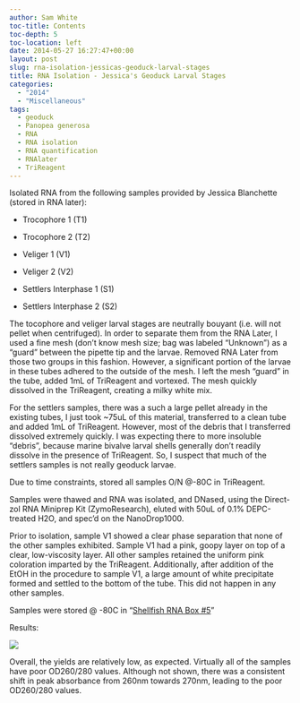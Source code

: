 ```yaml
---
author: Sam White
toc-title: Contents
toc-depth: 5
toc-location: left
date: 2014-05-27 16:27:47+00:00
layout: post
slug: rna-isolation-jessicas-geoduck-larval-stages
title: RNA Isolation - Jessica's Geoduck Larval Stages
categories:
  - "2014"
  - "Miscellaneous"
tags:
  - geoduck
  - Panopea generosa
  - RNA
  - RNA isolation
  - RNA quantification
  - RNAlater
  - TriReagent
---
```


Isolated RNA from the following samples provided by Jessica Blanchette (stored in RNA later):




    
  * Trocophore 1 (T1)

    
  * Trocophore 2 (T2)

    
  * Veliger 1 (V1)

    
  * Veliger 2 (V2)

    
  * Settlers Interphase 1 (S1)

    
  * Settlers Interphase 2 (S2)



The tocophore and veliger larval stages are neutrally bouyant (i.e. will not pellet when centrifuged). In order to separate them from the RNA Later, I used a fine mesh (don't know mesh size; bag was labeled "Unknown") as a "guard" between the pipette tip and the larvae. Removed RNA Later from those two groups in this fashion. However, a significant portion of the larvae in these tubes adhered to the outside of the mesh. I left the mesh "guard" in the tube, added 1mL of TriReagent and vortexed. The mesh quickly dissolved in the TriReagent, creating a milky white mix.

For the settlers samples, there was a such a large pellet already in the existing tubes, I just took ~75uL of this material, transferred to a clean tube and added 1mL of TriReagent. However, most of the debris that I transferred dissolved extremely quickly. I was expecting there to more insoluble "debris", because marine bivalve larval shells generally don't readily dissolve in the presence of TriReagent. So, I suspect that much of the settlers samples is not really geoduck larvae.

Due to time constraints, stored all samples O/N @-80C in TriReagent.

Samples were thawed and RNA was isolated, and DNased, using the Direct-zol RNA Miniprep Kit (ZymoResearch), eluted with 50uL of 0.1% DEPC-treated H2O, and spec'd on the NanoDrop1000.

Prior to isolation, sample V1 showed a clear phase separation that none of the other samples exhibited. Sample V1 had a pink, goopy layer on top of a clear, low-viscosity layer. All other samples retained the uniform pink coloration imparted by the TriReagent. Additionally, after addition of the EtOH in the procedure to sample V1, a large amount of white precipitate formed and settled to the bottom of the tube. This did not happen in any other samples.

Samples were stored @ -80C in "[Shellfish RNA Box #5](https://docs.google.com/spreadsheet/ccc?key=0AmS_90rPaQMzcHdyU1d0MDVMLWpaTWdadnJSd0M4UUE&usp=sharing)"

Results:

![](https://eagle.fish.washington.edu/Arabidopsis/20140528%20-%20RNA%20geoduck%20ODs-01.JPG)

Overall, the yields are relatively low, as expected. Virtually all of the samples have poor OD260/280 values. Although not shown, there was a consistent shift in peak absorbance from 260nm towards 270nm, leading to the poor OD260/280 values.
